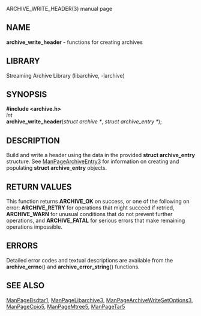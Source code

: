 ARCHIVE_WRITE_HEADER(3) manual page 
== NAME == 
'''archive_write_header''' 
- functions for creating archives 
== LIBRARY == 
Streaming Archive Library (libarchive, -larchive) 
== SYNOPSIS == 
'''<nowiki>#include <archive.h></nowiki>''' 
<br> 
''int'' 
<br> 
'''archive_write_header'''(''struct archive *'', ''struct archive_entry *''); 
== DESCRIPTION == 
Build and write a header using the data in the provided 
'''struct archive_entry''' 
structure. 
See 
[[ManPageArchiveEntry3]] 
for information on creating and populating 
'''struct archive_entry''' 
objects. 
== RETURN VALUES == 
This function returns 
'''ARCHIVE_OK''' 
on success, or one of the following on error: 
'''ARCHIVE_RETRY''' 
for operations that might succeed if retried, 
'''ARCHIVE_WARN''' 
for unusual conditions that do not prevent further operations, and 
'''ARCHIVE_FATAL''' 
for serious errors that make remaining operations impossible. 
== ERRORS == 
Detailed error codes and textual descriptions are available from the 
'''archive_errno'''() 
and 
'''archive_error_string'''() 
functions. 
== SEE ALSO == 
[[ManPageBsdtar1]], 
[[ManPageLibarchive3]], 
[[ManPageArchiveWriteSetOptions3]], 
[[ManPageCpio5]], 
[[ManPageMtree5]], 
[[ManPageTar5]] 
